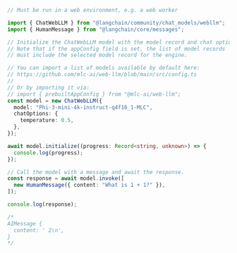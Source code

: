 ```typescript
// Must be run in a web environment, e.g. a web worker

import { ChatWebLLM } from "@langchain/community/chat_models/webllm";
import { HumanMessage } from "@langchain/core/messages";

// Initialize the ChatWebLLM model with the model record and chat options.
// Note that if the appConfig field is set, the list of model records
// must include the selected model record for the engine.

// You can import a list of models available by default here:
// https://github.com/mlc-ai/web-llm/blob/main/src/config.ts
//
// Or by importing it via:
// import { prebuiltAppConfig } from "@mlc-ai/web-llm";
const model = new ChatWebLLM({
  model: "Phi-3-mini-4k-instruct-q4f16_1-MLC",
  chatOptions: {
    temperature: 0.5,
  },
});

await model.initialize((progress: Record<string, unknown>) => {
  console.log(progress);
});

// Call the model with a message and await the response.
const response = await model.invoke([
  new HumanMessage({ content: "What is 1 + 1?" }),
]);

console.log(response);

/*
AIMessage {
  content: ' 2\n',
}
*/
```